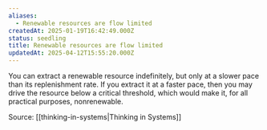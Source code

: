 ```yaml
---
aliases:
  - Renewable resources are flow limited
createdAt: 2025-01-19T16:42:49.000Z
status: seedling
title: Renewable resources are flow limited
updatedAt: 2025-04-12T15:55:20.000Z
---
```

You can extract a renewable resource indefinitely, but only at a slower pace than its replenishment rate. If you extract it at a faster pace, then you may drive the resource below a critical threshold, which would make it, for all practical purposes, nonrenewable.

Source: [[thinking-in-systems|Thinking in Systems]]
